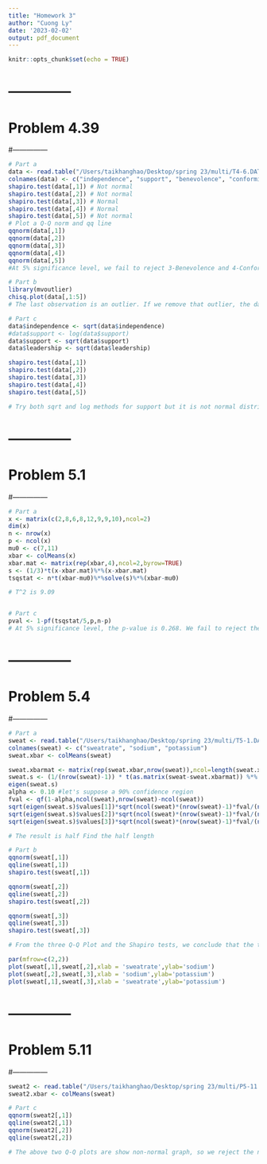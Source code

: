 ```yaml
---
title: "Homework 3"
author: "Cuong Ly"
date: '2023-02-02'
output: pdf_document
---
```


```r
knitr::opts_chunk$set(echo = TRUE)
```

# --------------
# Problem 4.39
#---------------

```r
# Part a
data <- read.table("/Users/taikhanghao/Desktop/spring 23/multi/T4-6.DAT")
colnames(data) <- c("independence", "support", "benevolence", "conformity", "leadership")
shapiro.test(data[,1]) # Not normal
shapiro.test(data[,2]) # Not normal
shapiro.test(data[,3]) # Normal
shapiro.test(data[,4]) # Normal
shapiro.test(data[,5]) # Not normal
# Plot a Q-Q norm and qq line
qqnorm(data[,1])
qqnorm(data[,2])
qqnorm(data[,3])
qqnorm(data[,4])
qqnorm(data[,5])
#At 5% significance level, we fail to reject 3-Benevolence and 4-Conformity. Thus, these two are normally distributed and the other three are not

```


```r
# Part b
library(mvoutlier)
chisq.plot(data[,1:5])
# The last observation is an outlier. If we remove that outlier, the data is normal 
```

```r
# Part c
data$independence <- sqrt(data$independence)
#data$support <- log(data$support)
data$support <- sqrt(data$support)
data$leadership <- sqrt(data$leadership)

shapiro.test(data[,1])
shapiro.test(data[,2])
shapiro.test(data[,3])
shapiro.test(data[,4])
shapiro.test(data[,5])

# Try both sqrt and log methods for support but it is not normal distributed
```

# --------------
# Problem 5.1
#---------------
```r
# Part a
x <- matrix(c(2,8,6,8,12,9,9,10),ncol=2)
dim(x)
n <- nrow(x)
p <- ncol(x)
mu0 <- c(7,11)
xbar <- colMeans(x)
xbar.mat <- matrix(rep(xbar,4),ncol=2,byrow=TRUE)
s <- (1/3)*t(x-xbar.mat)%*%(x-xbar.mat)
tsqstat <- n*t(xbar-mu0)%*%solve(s)%*%(xbar-mu0)

# T^2 is 9.09 


# Part c
pval <- 1-pf(tsqstat/5,p,n-p)
# At 5% significance level, the p-value is 0.268. We fail to reject the null hypothesis. The sample mean is not statistically different.

```


# --------------
# Problem 5.4
#---------------
```r
# Part a
sweat <- read.table("/Users/taikhanghao/Desktop/spring 23/multi/T5-1.DAT")
colnames(sweat) <- c("sweatrate", "sodium", "potassium")
sweat.xbar <- colMeans(sweat)

sweat.xbarmat <- matrix(rep(sweat.xbar,nrow(sweat)),ncol=length(sweat.xbar),byrow=TRUE)
sweat.s <- (1/(nrow(sweat)-1)) * t(as.matrix(sweat-sweat.xbarmat)) %*% as.matrix(sweat-sweat.xbarmat)
eigen(sweat.s)
alpha <- 0.10 #let's suppose a 90% confidence region
fval <- qf(1-alpha,ncol(sweat),nrow(sweat)-ncol(sweat))
sqrt(eigen(sweat.s)$values[1])*sqrt(ncol(sweat)*(nrow(sweat)-1)*fval/(nrow(sweat)*(nrow(sweat)-ncol(sweat))))
sqrt(eigen(sweat.s)$values[2])*sqrt(ncol(sweat)*(nrow(sweat)-1)*fval/(nrow(sweat)*(nrow(sweat)-ncol(sweat))))
sqrt(eigen(sweat.s)$values[3])*sqrt(ncol(sweat)*(nrow(sweat)-1)*fval/(nrow(sweat)*(nrow(sweat)-ncol(sweat))))

# The result is half Find the half length 
```

```r
# Part b
qqnorm(sweat[,1])
qqline(sweat[,1])
shapiro.test(sweat[,1])

qqnorm(sweat[,2])
qqline(sweat[,2])
shapiro.test(sweat[,2])

qqnorm(sweat[,3])
qqline(sweat[,3])
shapiro.test(sweat[,3])

# From the three Q-Q Plot and the Shapiro tests, we conclude that the three variables are normally distributed


```

```r
par(mfrow=c(2,2))
plot(sweat[,1],sweat[,2],xlab = 'sweatrate',ylab='sodium')
plot(sweat[,2],sweat[,3],xlab = 'sodium',ylab='potassium')
plot(sweat[,1],sweat[,3],xlab = 'sweatrate',ylab='potassium')
```


# --------------
# Problem 5.11
#---------------

```r
sweat2 <- read.table("/Users/taikhanghao/Desktop/spring 23/multi/P5-11.dat")
sweat2.xbar <- colMeans(sweat)

```

```r
# Part c
qqnorm(sweat2[,1])
qqline(sweat2[,1])
qqnorm(sweat2[,2])
qqline(sweat2[,2])

# The above two Q-Q plots are show non-normal graph, so we reject the null hypothesis for normality. 
```

